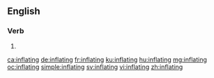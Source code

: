 ==English==

===Verb===
{{head|en|present participle}}

# {{present participle of|inflate|lang=en|nocat=1}}

[[ca:inflating]]
[[de:inflating]]
[[fr:inflating]]
[[ku:inflating]]
[[hu:inflating]]
[[mg:inflating]]
[[oc:inflating]]
[[simple:inflating]]
[[sv:inflating]]
[[vi:inflating]]
[[zh:inflating]]